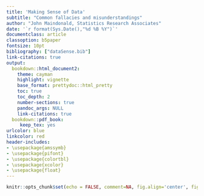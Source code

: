 ```yaml
---
title: 'Making Sense of Data'
subtitle: "Common fallacies and misunderstandings"
author: "John Maindonald, Statistics Research Associates"
date: '`r format(Sys.Date(),"%d %B %Y")`'
documentclass: article
classoption: b5paper
fontsize: 10pt
bibliography: ["dataSense.bib"]
link-citations: true
output: 
  bookdown::html_document2:
    theme: cayman
    highlight: vignette
    base_format: prettydoc::html_pretty
    toc: true
    toc_depth: 2
    number-sections: true
    pandoc_args: NULL
    link-citations: true
  bookdown::pdf_book:
     keep_tex: yes
urlcolor: blue
linkcolor: red
header-includes:
- \usepackage{amssymb}
- \usepackage{pifont}
- \usepackage{colortbl}
- \usepackage{xcolor}
- \usepackage{float}
---
```



```r
knitr::opts_chunk$set(echo = FALSE, comment=NA, fig.align='center', fig.width=5.5,fig.height=5.5)
```


<!-- ### Paul the psychic octopus -->

<!-- Prior to UEFA Euro 2008 matches, and again prior to 2010 FIFA World Cup, -->
<!-- Paul was presented with a choice between two clear plastic boxes that -->
<!-- were marked with a flag, one for each of the opposing teams.  Each -->
<!-- contained a mussel or an oyster. The flag on the box which Paul first  -->
<!-- chose (eating its contents) was deemed to predict the winner of the  -->
<!-- match. There was no allowance for a draw.  Figure \@ref(fig:paul)  -->
<!-- compares Paul's 'predictions' with the outcomes.   -->

<!-- ```{r paul, echo=FALSE, fig.pos="h", out.extra="", out.width="90%"} -->
<!-- knitr::include_graphics("pictures/paul2.png") -->
<!-- ``` -->

<!-- The predictions proved correct for four out of six matches in 2008,  -->
<!-- and for all 8 matches in 2010.  Was the positioning of box random? -->
<!-- Did Paul show a preference for a box on one side or the other?  Was -->
<!-- Paul attracted to the patterns of horizontal stripes of flags -->
<!-- from Germany, Croatia, and Spain;  did they appear similar to stripes -->
<!-- on an animal that was a food source? -->

<!-- See https://en.wikipedia.org/wiki/Paul_the_Octopus -->
<!-- ### Paul the psychic octopus -->

<!-- Prior to UEFA Euro 2008 matches, and again prior to 2010 FIFA World Cup, -->
<!-- Paul was presented with a choice between two clear plastic boxes that -->
<!-- were marked with a flag, one for each of the opposing teams.  Each -->
<!-- contained a mussel or an oyster. The flag on the box which Paul first  -->
<!-- chose (eating its contents) was deemed to predict the winner of the  -->
<!-- match. There was no allowance for a draw.  Figure \@ref(fig:paul)  -->
<!-- compares Paul's 'predictions' with the outcomes.   -->

<!-- ```{r paul, echo=FALSE, fig.pos="h", out.extra="", out.width="90%"} -->
<!-- knitr::include_graphics("pictures/paul2.png") -->
<!-- ``` -->

<!-- The predictions proved correct for four out of six matches in 2008,  -->
<!-- and for all 8 matches in 2010.  Was the positioning of box random? -->
<!-- Did Paul show a preference for a box on one side or the other?  Was -->
<!-- Paul attracted to the patterns of horizontal stripes of flags -->
<!-- from Germany, Croatia, and Spain;  did they appear similar to stripes -->
<!-- on an animal that was a food source? -->

<!-- See https://en.wikipedia.org/wiki/Paul_the_Octopus -->

<!-- # Aside -- UK pre-election polls -->

<!-- ```{r polls, fig.width=8, out.width="85%"} -->
<!-- load("data/UKpolls.Rdata") -->
<!-- plot(1:14, UKpolls$LEAD, pch=16, col='blue', ylim=c(-1,13), cex=1.4, -->
<!--      xlab="", ylab="Conservative lead estimate (%)",  -->
<!--      fg="gray", cex.lab=1.4) -->
<!-- mtext(side=3, line=1, cex=1.5, -->
<!--       "Conservative lead estimates, ordered a/c published leads") -->
<!-- points((1:14)+0.2,UKpolls$LEAD-UKpolls$addC, pch=16, cex=1.4, -->
<!--        col='lightblue') -->
<!-- legend('topleft', pch=c(16,16), col=c("blue","lightblue"), cex=1.4, -->
<!--        title="Con. Lead estimate", -->
<!--        legend=c("Published","Raw")) -->
<!-- ``` -->

<!-- Average lead estimate: 2.6 (unadjusted); 6.3(adjusted)   -->
<!-- https://fivethirtyeight.com/features/uk-election-hung-parliament/ -->

<!-- David Wootton argues that science as we know it had its beginnings in the late 16th and early 17th centuries.  Lorraine Daston, in a Guardian review, argues that Wootton places too much weight on the literary evidence. -->
<!-- https://www.theguardian.com/books/2015/nov/28/invention-of-science-scientific-revolution-david-wootton-review -->

<!-- Dating back to Archimedes and earlier, there'd been a long tradition of tradespeople, experimentalists, and mathematicians (Wootton does discuss these) whose work and insights developed pretty much independently of a philosophical and theological tradition that valued the statements of Aristotle (who was, ironically, himself an experimentalist) above the evidence of their own eyes. -->


